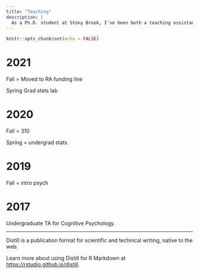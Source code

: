```yaml
---
title: "Teaching"
description: |
  As a Ph.D. student at Stony Brook, I've been both a teaching assistant and a lab instructor for several undergraduate and graduate-level courses. As of August 2021, I've been moved to a research funding line.
---
```


```r
knitr::opts_chunk$set(echo = FALSE)
```

# 2021

Fall = Moved to RA funding line

Spring Grad stats lab

# 2020

Fall = 310

Spring = undergrad stats

# 2019

Fall = intro psych

# 2017

Undergraduate TA for Cognitive Psychology.

---

Distill is a publication format for scientific and technical writing, native to the web. 

Learn more about using Distill for R Markdown at <https://rstudio.github.io/distill>.

